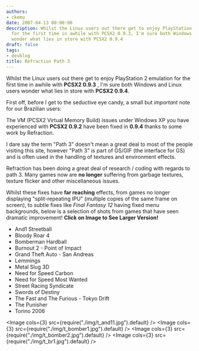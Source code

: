 ```yaml
---
authors:
- ckemu
date: 2007-04-13 00:00:00
description: Whilst the Linux users out there get to enjoy PlayStation 2 emulation
  for the first time in awhile with PCSX2 0.9.3, I'm sure both Windows and Linux users
  wonder what lies in store with PCSX2 0.9.4
draft: false
tags:
- devblog
title: Refraction Path 3
---
```


Whilst the Linux users out there get to enjoy PlayStation 2 emulation
for the first time in awhile with **PCSX2 0.9.3** , I'm sure both
Windows and Linux users wonder what lies in store with **PCSX2 0.9.4**.

<!-- truncate -->

First off, before I get to the seductive eye candy, a small but
*important* note for our Brazilian users:

The VM (PCSX2 Virtual Memory Build) issues under Windows XP you have
experienced with **PCSX2 0.9.2** have been fixed in **0.9.4** thanks to
some work by Refraction.

I dare say the term "Path 3" doesn't mean a great deal to most of the
people visiting this site, however "Path 3" is part of GS/GIF (the
interface for GS) and is often used in the handling of textures and
environment effects.

Refraction has been doing a great deal of research / coding with regards
to path 3. Many games now are **no longer** suffering from garbage
textures, texture flicker and other miscellaneous issues.

Whilst these fixes have **far reaching** effects, from games no longer
displaying "split-repeating IPU" (multiple copies of the same frame on
screen), to subtle fixes like *Final Fantasy 12* having fixed menu
backgrounds, below is a selection of shots from games that have seen
dramatic improvement! **Click on Image to See Larger Version!**

-   And1 Streetball
-   Bloody Roar 4
-   Bomberman Hardball
-   Burnout 2 - Point of Impact
-   Grand Theft Auto - San Andreas
-   Lemmings
-   Metal Slug 3D
-   Need for Speed Carbon
-   Need for Speed Most Wanted
-   Street Racing Syndicate
-   Swords of Destiny
-   The Fast and The Furious - Tokyo Drift
-   The Punisher
-   Torino 2006

<Image cols={3} src={require("./img/t_and11.jpg").default} />
<Image cols={3} src={require("./img/t_bomber1.jpg").default} />
<Image cols={3} src={require("./img/t_bomber2.jpg").default} />
<Image cols={3} src={require("./img/t_br1.jpg").default} />
